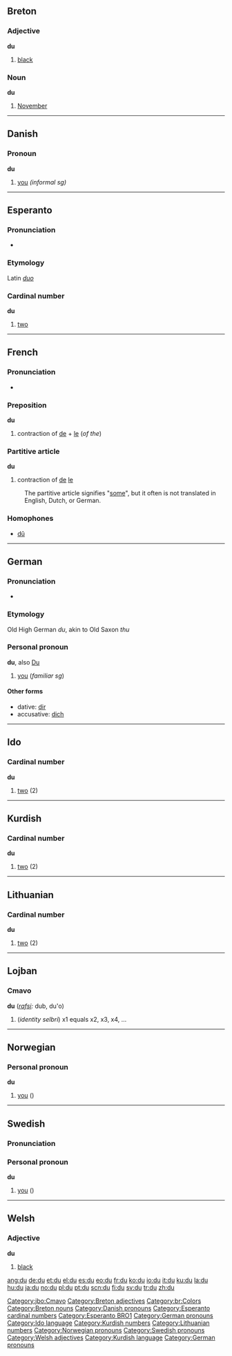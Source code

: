 {{see|dû}}
==Breton==
===Adjective===
'''du'''

# [[black]]

===Noun===
'''du'''

# [[November]]

----

==Danish==
===Pronoun===
'''du'''

#[[you]] ''(informal sg)''

----

==Esperanto==
===Pronunciation===
*{{IPA|/du/}}
===Etymology===
Latin ''[[duo]]''
===Cardinal number===
'''du'''

# [[two]]

----

==French==
===Pronunciation===
*{{IPA|/dy/}}

===Preposition===
'''du'''
#contraction of [[de]] + [[le]] (''of the'')

===Partitive article===
'''du'''
#contraction of [[de]] [[le]]
:The partitive article signifies "[[some]]", but it often is not translated in English, Dutch, or German.

===Homophones===
*[[dû]]

----

==German==
===Pronunciation===
*{{IPA|/du/}}
===Etymology===
Old High German ''du'', akin to Old Saxon ''thu''
===Personal pronoun===
'''du''', also [[Du]]

#[[you]] (''familiar sg'')

====Other forms====
*dative: [[dir]]
*accusative: [[dich]]


----

==Ido==
===Cardinal number===
'''du'''
# [[two]] (2)


----

==Kurdish==
===Cardinal number===
'''du'''
# [[two]] (2)


----

==Lithuanian==
===Cardinal number===
'''du'''
# [[two]] (2)


----

==Lojban==
===Cmavo===
'''du''' (''[[rafsi]]:'' dub, du'o)
# (''identity selbri'') x1 equals x2, x3, x4, ...

[[Category:jbo:Cmavo]]
----

==Norwegian==
===Personal pronoun===
'''du'''
#[[you]] ({{s}})


----

==Swedish==
===Pronunciation===
{{IPA|/dʉ/}}
===Personal pronoun===
'''du'''
#[[you]] ({{s}})


----

==Welsh==
===Adjective===
'''du'''
#[[black]]

[[Category:Breton adjectives]]
[[Category:br:Colors]]
[[Category:Breton nouns]]
[[Category:Danish pronouns]]
[[Category:Esperanto cardinal numbers]]
[[Category:Esperanto BRO1]]
[[Category:German pronouns]]
[[Category:Ido language]]
[[Category:Kurdish numbers]]
[[Category:Lithuanian numbers]]
[[Category:Norwegian pronouns]]
[[Category:Swedish pronouns]]
[[Category:Welsh adjectives]]
[[Category:Kurdish language]]
[[Category:German pronouns]]

[[ang:du]]
[[de:du]]
[[et:du]]
[[el:du]]
[[es:du]]
[[eo:du]]
[[fr:du]]
[[ko:du]]
[[io:du]]
[[it:du]]
[[ku:du]]
[[la:du]]
[[hu:du]]
[[ja:du]]
[[no:du]]
[[pl:du]]
[[pt:du]]
[[scn:du]]
[[fi:du]]
[[sv:du]]
[[tr:du]]
[[zh:du]]